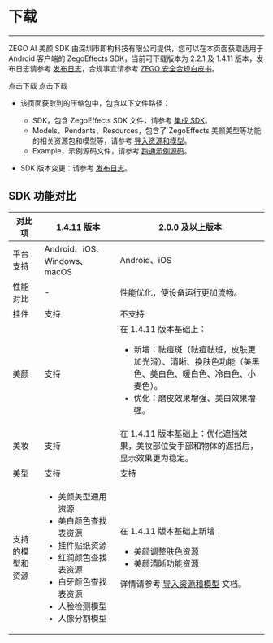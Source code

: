# 下载

- - -

ZEGO AI 美颜 SDK 由深圳市即构科技有限公司提供，您可以在本页面获取适用于 Android 客户端的 ZegoEffects SDK，当前可下载版本为 2.2.1 及 1.4.11 版本，发布日志请参考 [发布日志](./Overview/Release%20Notes.mdx)，合规事宜请参考 [ZEGO 安全合规白皮书](https://doc-zh.zego.im/policies-and-agreements/zego-security-and-compliance-white-paper)。

<CardGroup cols={2}>
<Card title="ZegoEffects SDK v2.2.1" href="https://storage.zego.im/AIEffect/ZegoEffects/sdk/android/ZegoEffects-release-android-shared-java-2.2.1.1573.zip">
点击下载
</Card>
<Card title="ZegoEffects SDK v1.4.11"  href="https://storage.zego.im/AIEffect/ZegoEffects/sdk/android/ZegoEffects-release-android-shared-java.zip">
点击下载
</Card>
</CardGroup>


<Note title="Note">

- 该页面获取到的压缩包中，包含以下文件路径：

    - SDK，包含 ZegoEffects SDK 文件，请参考 [集成 SDK](./Quick%20Starts/Import%20the%20SDK.mdx)。
    - Models、Pendants、Resources，包含了 ZegoEffects 美颜美型等功能的相关资源包和模型等，请参考 [导入资源和模型](./Quick%20Starts/Import%20Resources%20and%20Models.mdx)。
    - Example，示例源码文件，请参考 [跑通示例源码](./Quick%20Starts/Run%20Sample%20Codes.mdx)。

- SDK 版本变更：请参考 [发布日志](./Overview/Release%20Notes.mdx)。
</Note>

## SDK 功能对比

| 对比项 | 1.4.11 版本 | 2.0.0 及以上版本 |
| --- | --- | --- |
| 平台支持 | Android、iOS、Windows、macOS | Android、iOS |
| 性能对比 | - | 性能优化，使设备运行更加流畅。 |
| 挂件 | 支持 | 不支持 |
| 美颜 | 支持 | 在 1.4.11 版本基础上：<ul><li>新增：祛痘斑（祛痘祛斑，皮肤更加光滑）、清晰、换肤色功能（美黑色、美白色、暖白色、冷白色、小麦色）。</li><li>优化：磨皮效果增强、美白效果增强。</li></ul> |
| 美妆 | 支持 | 在 1.4.11 版本基础上：优化遮挡效果，美妆部位受手部和物体的遮挡后，显示效果更为稳定。 |
| 美型 | 支持 | 支持 |
| 支持的模型和资源 | <ul><li>美颜美型通用资源</li><li>美白颜色查找表资源</li><li>挂件贴纸资源</li><li>红润颜色查找表资源</li><li>白牙颜色查找表资源</li><li>人脸检测模型</li><li>人像分割模型</li></ul> | 在 1.4.11 版本基础上新增：<ul><li>美颜调整肤色资源</li><li>美颜清晰功能资源</li></ul>详情请参考 [导入资源和模型](./Quick%20Starts/Import%20Resources%20and%20Models.mdx) 文档。 |
